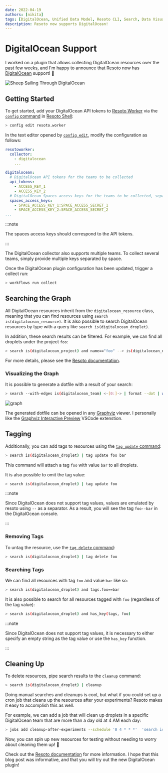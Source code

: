 ```yaml
---
date: 2022-04-19
authors: [nikita]
tags: [DigitalOcean, Unified Data Model, Resoto CLI, Search, Data Visualization, Resource Tagging, Resource Cleanup]
description: Resoto now supports DigitalOcean!
---
```


# DigitalOcean Support

I worked on a plugin that allows collecting DigitalOcean resources over the past few weeks, and I'm happy to announce that Resoto now has [DigitalOcean](https://digitalocean.com) support! 🌊

![Sheep Sailing Through DigitalOcean](./img/banner.png)

<!--truncate-->

## Getting Started

To get started, add your DigitalOcean API tokens to [Resoto Worker](/docs/reference/components/worker) via the [`config` command](/docs/reference/cli/setup-commands/config) in [Resoto Shell](/docs/reference/components/shell):

```bash
> config edit resoto.worker
```

In the text editor opened by [`config edit`](/docs/reference/cli/setup-commands/config/edit), modify the configuration as follows:

```yaml
resotoworker:
  collector:
    - digitalocean
    ...

digitalocean:
  # DigitalOcean API tokens for the teams to be collected
  api_tokens:
    - ACCESS_KEY_1
    - ACCESS_KEY_2
  # DigitalOcean Spaces access keys for the teams to be collected, separated by colons
  spaces_access_keys:
    - SPACE_ACCESS_KEY_1:SPACE_ACCESS_SECRET_1
    - SPACE_ACCESS_KEY_2:SPACE_ACCESS_SECRET_2
...
```

:::note

The spaces access keys should correspond to the API tokens.

:::

The DigitalOcean collector also supports multiple teams. To collect several teams, simply provide multiple keys separated by space.

Once the DigitalOcean plugin configuration has been updated, trigger a collect run:

```bash
> workflows run collect
```

<!--truncate-->

## Searching the Graph

All DigitalOcean resources inherit from the `digitalocean_resource` class, meaning that you can find resources using `search is(digitalocean_resource)`. It is also possible to search DigitalOcean resources by type with a query like `search is(​​digitalocean_droplet)`.

In addition, these search results can be filtered. For example, we can find all droplets under the project `foo`:

```bash
> search is(digitalocean_project) and name=="foo" --> is(digitalocean_droplet)
```

For more details, please see the [Resoto documentation](/docs/reference/search).

### Visualizing the Graph

It is possible to generate a dotfile with a result of your search:

```bash
> search --with-edges is(digitalocean_team) <-[0:]-> | format --dot | write out.dot
```

![graph](./img/graph.svg)

The generated dotfile can be opened in any [Graphviz](https://graphviz.org) viewer. I personally like the [Graphviz Interactive Preview](https://marketplace.visualstudio.com/items?itemName=tintinweb.graphviz-interactive-preview) VSCode extenstion.

## Tagging

Additionally, you can add tags to resources using the [`tag update` command](/docs/reference/cli/action-commands/tag/update):

```bash
> search is(digitalocean_droplet) | tag update foo bar
```

This command will attach a tag `foo` with value `bar` to all droplets.

It is also possible to omit the tag value:

```bash
> search is(digitalocean_droplet) | tag update foo
```

:::note

Since DigitalOcean does not support tag values, values are emulated by resoto using `--` as a separator. As a result, you will see the tag `foo--bar` in the DigitalOcean console.

:::

### Removing Tags

To untag the resource, use the [`tag delete` command](/docs/reference/cli/action-commands/tag/delete):

```bash
> search is(digitalocean_droplet) | tag delete foo
```

### Searching Tags

We can find all resources with tag `foo` and value `bar` like so:

```bash
> search is(digitalocean_droplet) and tags.foo==bar
```

It is also possible to search for all resources tagged with `foo` (regardless of the tag value):

```bash
> search is(digitalocean_droplet) and has_key(tags, foo)
```

:::note

Since DigitalOcean does not support tag values, it is necessary to either specify an empty string as the tag value or use the `has_key` function.

:::

## Cleaning Up

To delete resources, pipe search results to the `cleanup` command:

```bash
> search is(​​digitalocean_droplet) | cleanup
```

Doing manual searches and cleanups is cool, but what if you could set up a cron job that cleans up the resources after your experiments? Resoto makes it easy to accomplish this as well.

For example, we can add a job that will clean up droplets in a specific DigitalOcean team that are more than a day old at 4 AM each day:

```bash
> jobs add cleanup-after-experiments --schedule '0 4 * * *'  'search is(digitalocean_droplet) and /ancestors.account.reported.id=="1234567" and age > 1d | cleanup'
```

Now, you can spin up new resources for testing without needing to worry about cleaning them up! 🎉

Check out the [Resoto documentation](/docs/concepts/automation) for more information. I hope that this blog post was informative, and that you will try out the new DigitalOcean plugin!
